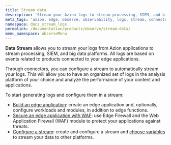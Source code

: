 ```yaml
---
title: Stream data
description: 'Stream your Azion logs to stream processing, SIEM, and big data platforms.'
meta_tags: 'azion, edge, observe, observability, logs, stream, connector, siem'
namespace: docs_stream_logs
permalink: /documentation/products/observe/stream-data/
menu_namespace: observeMenu
---
```



**Data Stream** allows you to stream your logs from Azion applications to stream processing, SIEM, and big data platforms. All logs are based on events related to products connected to your edge applications.

Through connectors, you can configure a stream to automatically stream your logs. This will allow you to have an organized set of logs in the analysis platform of your choice and analyze the performance of your content and applications.

<LinkButton link="/en/documentation/products/observe/data-stream/" label="go to Data Stream reference" severity="secondary" target="_blank" />

To start generating logs and configure them in a stream:

- [Build an edge application](/en/documentation/products/guides/build/build-an-application/): create an edge application and, optionally, configure workloads and modules, in addition to edge functions.
- [Secure an edge application with WAF](/en/documentation/products/secure/secure-application/): use Edge Firewall and the Web Application Firewall (WAF) module to protect your applications against threats.
- [Configure a stream](/en/documentation/products/guides/use-data-stream/): create and configure a stream and [choose variables](/en/documentation/products/guides/observe/data-stream-select-variables/) to stream your data to other platforms.
<br /><br />

